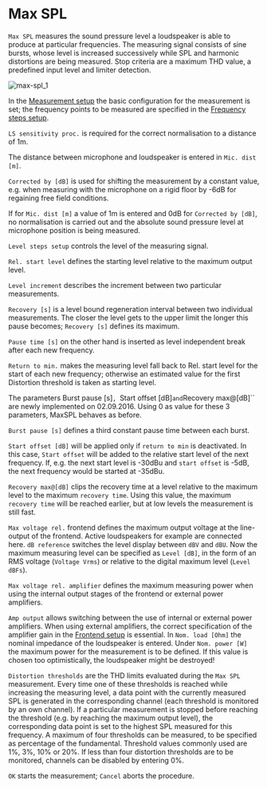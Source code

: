 # Max SPL

``Max SPL`` measures the sound pressure level a loudspeaker is able to produce at particular frequencies. The measuring signal consists of sine bursts, whose level is increased successively while SPL and harmonic distortions are being measured. Stop criteria are a maximum THD value, a predefined input level and limiter detection.

![max-spl_1](/max-spl_1.png)

In the [Measurement setup](/en/help/adda/measurement-setup) the basic configuration for the measurement is set; the frequency points to be measured are specified in the [Frequency steps setup](/en/help/adda/frequency-steps-setup).

``LS sensitivity proc.`` is required for the correct normalisation to a distance of 1m.

The distance between microphone and loudspeaker is entered in ``Mic. dist [m]``.

``Corrected by [dB]`` is used for shifting the measurement by a constant value, e.g. when measuring with the microphone on a rigid floor by -6dB for regaining free field conditions.

If for ``Mic. dist [m]`` a value of 1m is entered and 0dB for ``Corrected by [dB]``, no normalisation is carried out and the absolute sound pressure level at microphone position is being measured.

``Level steps setup`` controls the level of the measuring signal.

``Rel. start level`` defines the starting level relative to the maximum output level.

``Level increment`` describes the increment between two particular measurements.

``Recovery [s]`` is a level bound regeneration interval between two individual measurements. The closer the level gets to the upper limit the longer this pause becomes; ``Recovery [s]`` defines its maximum.

``Pause time [s]`` on the other hand is inserted as level independent break after each new frequency.

``Return to min.`` makes the measuring level fall back to Rel. start level for the start of each new frequency; otherwise an estimated value for the first Distortion threshold is taken as starting level.

The parameters Burst pause [s]``, ``Start offset [dB]`` and ``Recovery max@[dB]`` are newly implemented on 02.09.2016. Using 0 as value for these 3 parameters, MaxSPL behaves as before.

``Burst pause [s]`` defines a third constant pause time between each burst.

``Start offset [dB]`` will be applied only if ``return to min`` is deactivated. In this case, ``Start offset`` will be added to the relative start level of the next frequency. If, e.g. the next start level is -30dBu and ``start offset`` is -5dB, the next frequency would be started at -35dBu.

``Recovery max@[dB]`` clips the recovery time at a level relative to the maximum level to the maximum ``recovery time``. Using this value, the maximum ``recovery time`` will be reached earlier, but at low levels the measurement is still fast.

``Max voltage rel.`` frontend defines the maximum output voltage at the line-output of the frontend. Active loudspeakers for example are connected here. ``dB reference`` switches the level display between ``dBV`` and ``dBU``. Now the maximum measuring level can be specified as ``Level [dB]``, in the form of an RMS voltage (``Voltage Vrms``) or relative to the digital maximum level (``Level dBFs``).

``Max voltage rel. amplifier`` defines the maximum measuring power when using the internal output stages of the frontend or external power amplifiers.

``Amp output`` allows switching between the use of internal or external power amplifiers. When using external amplifiers, the correct specification of the amplifier gain in the [Frontend setup](/en/help/adda/frontend-setup) is essential. In ``Nom. load [Ohm]`` the nominal impedance of the loudspeaker is entered. Under ``Nom. power [W]`` the maximum power for the measurement is to be defined. If this value is chosen too optimistically, the loudspeaker might be destroyed!

``Distortion thresholds`` are the THD limits evaluated during the ``Max SPL`` measurement. Every time one of these thresholds is reached while increasing the measuring level, a data point with the currently measured SPL is generated in the corresponding channel (each threshold is monitored by an own channel). If a particular measurement is stopped before reaching the threshold (e.g. by reaching the maximum output level), the corresponding data point is set to the highest SPL measured for this frequency. A maximum of four thresholds can be measured, to be specified as percentage of the fundamental. Threshold values commonly used are 1%, 3%, 10% or 20%. If less than four distortion thresholds are to be monitored, channels can be disabled by entering 0%.

``OK`` starts the measurement; ``Cancel`` aborts the procedure.